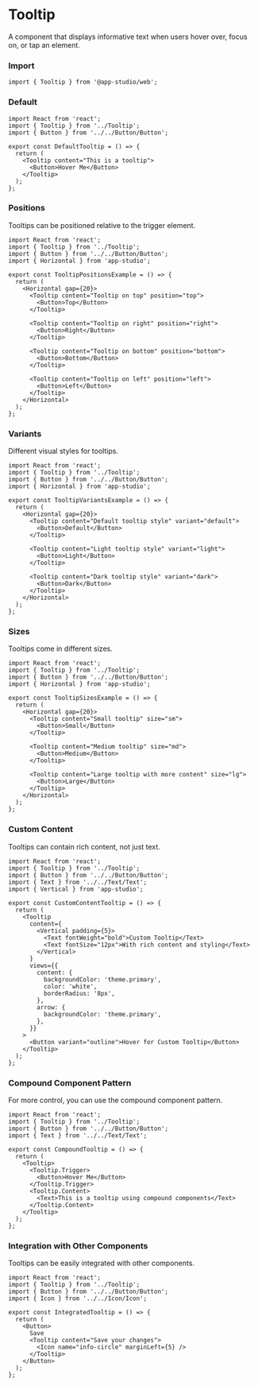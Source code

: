 # Tooltip

A component that displays informative text when users hover over, focus on, or tap an element.

### **Import**
  ```tsx
  import { Tooltip } from '@app-studio/web';
  ```

### **Default**
```tsx
import React from 'react';
import { Tooltip } from '../Tooltip';
import { Button } from '../../Button/Button';

export const DefaultTooltip = () => {
  return (
    <Tooltip content="This is a tooltip">
      <Button>Hover Me</Button>
    </Tooltip>
  );
};
```

### **Positions**
Tooltips can be positioned relative to the trigger element.

```tsx
import React from 'react';
import { Tooltip } from '../Tooltip';
import { Button } from '../../Button/Button';
import { Horizontal } from 'app-studio';

export const TooltipPositionsExample = () => {
  return (
    <Horizontal gap={20}>
      <Tooltip content="Tooltip on top" position="top">
        <Button>Top</Button>
      </Tooltip>
      
      <Tooltip content="Tooltip on right" position="right">
        <Button>Right</Button>
      </Tooltip>
      
      <Tooltip content="Tooltip on bottom" position="bottom">
        <Button>Bottom</Button>
      </Tooltip>
      
      <Tooltip content="Tooltip on left" position="left">
        <Button>Left</Button>
      </Tooltip>
    </Horizontal>
  );
};
```

### **Variants**
Different visual styles for tooltips.

```tsx
import React from 'react';
import { Tooltip } from '../Tooltip';
import { Button } from '../../Button/Button';
import { Horizontal } from 'app-studio';

export const TooltipVariantsExample = () => {
  return (
    <Horizontal gap={20}>
      <Tooltip content="Default tooltip style" variant="default">
        <Button>Default</Button>
      </Tooltip>
      
      <Tooltip content="Light tooltip style" variant="light">
        <Button>Light</Button>
      </Tooltip>
      
      <Tooltip content="Dark tooltip style" variant="dark">
        <Button>Dark</Button>
      </Tooltip>
    </Horizontal>
  );
};
```

### **Sizes**
Tooltips come in different sizes.

```tsx
import React from 'react';
import { Tooltip } from '../Tooltip';
import { Button } from '../../Button/Button';
import { Horizontal } from 'app-studio';

export const TooltipSizesExample = () => {
  return (
    <Horizontal gap={20}>
      <Tooltip content="Small tooltip" size="sm">
        <Button>Small</Button>
      </Tooltip>
      
      <Tooltip content="Medium tooltip" size="md">
        <Button>Medium</Button>
      </Tooltip>
      
      <Tooltip content="Large tooltip with more content" size="lg">
        <Button>Large</Button>
      </Tooltip>
    </Horizontal>
  );
};
```

### **Custom Content**
Tooltips can contain rich content, not just text.

```tsx
import React from 'react';
import { Tooltip } from '../Tooltip';
import { Button } from '../../Button/Button';
import { Text } from '../../Text/Text';
import { Vertical } from 'app-studio';

export const CustomContentTooltip = () => {
  return (
    <Tooltip
      content={
        <Vertical padding={5}>
          <Text fontWeight="bold">Custom Tooltip</Text>
          <Text fontSize="12px">With rich content and styling</Text>
        </Vertical>
      }
      views={{
        content: {
          backgroundColor: 'theme.primary',
          color: 'white',
          borderRadius: '8px',
        },
        arrow: {
          backgroundColor: 'theme.primary',
        },
      }}
    >
      <Button variant="outline">Hover for Custom Tooltip</Button>
    </Tooltip>
  );
};
```

### **Compound Component Pattern**
For more control, you can use the compound component pattern.

```tsx
import React from 'react';
import { Tooltip } from '../Tooltip';
import { Button } from '../../Button/Button';
import { Text } from '../../Text/Text';

export const CompoundTooltip = () => {
  return (
    <Tooltip>
      <Tooltip.Trigger>
        <Button>Hover Me</Button>
      </Tooltip.Trigger>
      <Tooltip.Content>
        <Text>This is a tooltip using compound components</Text>
      </Tooltip.Content>
    </Tooltip>
  );
};
```

### **Integration with Other Components**
Tooltips can be easily integrated with other components.

```tsx
import React from 'react';
import { Tooltip } from '../Tooltip';
import { Button } from '../../Button/Button';
import { Icon } from '../../Icon/Icon';

export const IntegratedTooltip = () => {
  return (
    <Button>
      Save
      <Tooltip content="Save your changes">
        <Icon name="info-circle" marginLeft={5} />
      </Tooltip>
    </Button>
  );
};
```
